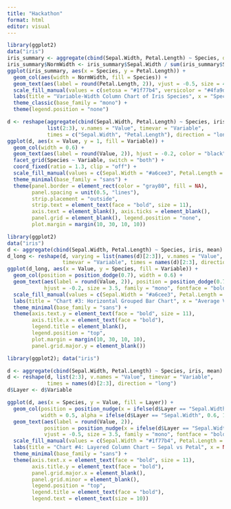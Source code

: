 ```yaml
---
title: "Hackathon"
format: html
editor: visual
---
```


```r
library(ggplot2)
data("iris")
iris_summary <- aggregate(cbind(Sepal.Width, Petal.Length) ~ Species, data = iris, FUN = mean)
iris_summary$NormWidth <- iris_summary$Sepal.Width / sum(iris_summary$Sepal.Width)
ggplot(iris_summary, aes(x = Species, y = Petal.Length)) +
  geom_col(aes(width = NormWidth, fill = Species)) +
  geom_text(aes(label = round(Petal.Length, 2)), vjust = -0.5, size = 4, family = "mono") +
  scale_fill_manual(values = c(setosa = "#1f77b4", versicolor = "#4fa9dc", virginica = "#a6cee3")) +
  labs(title = "Variable-Width Column Chart of Iris Species", x = "Species", y = "Average Petal Length") +
  theme_classic(base_family = "mono") +
  theme(legend.position = "none")

```

```r
d <- reshape(aggregate(cbind(Sepal.Width, Petal.Length) ~ Species, iris, mean),
             list(2:3), v.names = "Value", timevar = "Variable",
             times = c("Sepal.Width", "Petal.Length"), direction = "long")
ggplot(d, aes(x = Value, y = 1, fill = Variable)) +
  geom_col(width = 0.6) +
  geom_text(aes(label = round(Value, 2)), hjust = -0.2, color = "black", size = 3.5, fontface = "bold") +
  facet_grid(Species ~ Variable, switch = "both") +
  coord_fixed(ratio = 1.3, clip = "off") +
  scale_fill_manual(values = c(Sepal.Width = "#a6cee3", Petal.Length = "#1f77b4")) +
  theme_minimal(base_family = "sans") +
  theme(panel.border = element_rect(color = "gray80", fill = NA),
        panel.spacing = unit(0.5, "lines"),
        strip.placement = "outside",
        strip.text = element_text(face = "bold", size = 11),
        axis.text = element_blank(), axis.ticks = element_blank(),
        panel.grid = element_blank(), legend.position = "none",
        plot.margin = margin(10, 30, 10, 10))

```

```r
library(ggplot2)
data("iris")
d <- aggregate(cbind(Sepal.Width, Petal.Length) ~ Species, iris, mean)
d_long <- reshape(d, varying = list(names(d)[2:3]), v.names = "Value",
                  timevar = "Variable", times = names(d)[2:3], direction = "long")
ggplot(d_long, aes(x = Value, y = Species, fill = Variable)) +
  geom_col(position = position_dodge(0.7), width = 0.6) +
  geom_text(aes(label = round(Value, 2)), position = position_dodge(0.7),
            hjust = -0.2, size = 3.5, family = "mono", fontface = "bold", color = "black") +
  scale_fill_manual(values = c(Sepal.Width = "#a6cee3", Petal.Length = "#1f77b4")) +
  labs(title = "Chart #3: Horizontal Grouped Bar Chart", x = "Average Value", y = NULL) +
  theme_minimal(base_family = "sans") +
  theme(axis.text.y = element_text(face = "bold", size = 11),
        axis.title.x = element_text(face = "bold"),
        legend.title = element_blank(),
        legend.position = "top",
        plot.margin = margin(10, 30, 10, 10),
        panel.grid.major.y = element_blank())

```
```r
library(ggplot2); data("iris")

d <- aggregate(cbind(Sepal.Width, Petal.Length) ~ Species, iris, mean)
d <- reshape(d, list(2:3), v.names = "Value", timevar = "Variable",
             times = names(d)[2:3], direction = "long")
d$Layer <- d$Variable

ggplot(d, aes(x = Species, y = Value, fill = Layer)) +
  geom_col(position = position_nudge(x = ifelse(d$Layer == "Sepal.Width", -0.15, 0.15)),
           width = 0.5, alpha = ifelse(d$Layer == "Sepal.Width", 0.6, 1)) +
  geom_text(aes(label = round(Value, 2)),
            position = position_nudge(x = ifelse(d$Layer == "Sepal.Width", -0.15, 0.15)),
            vjust = -0.5, size = 3.5, family = "mono", fontface = "bold", color = "black") +
  scale_fill_manual(values = c(Sepal.Width = "#1f77b4", Petal.Length = "#a6cee3")) +
  labs(title = "Chart #4: Layered Column Chart — Sepal vs Petal", x = NULL, y = "Average Value", fill = "Feature") +
  theme_minimal(base_family = "sans") +
  theme(axis.text.x = element_text(face = "bold", size = 11),
        axis.title.y = element_text(face = "bold"),
        panel.grid.major.x = element_blank(),
        panel.grid.minor = element_blank(),
        legend.position = "top",
        legend.title = element_text(face = "bold"),
        legend.text = element_text(size = 10))
```

